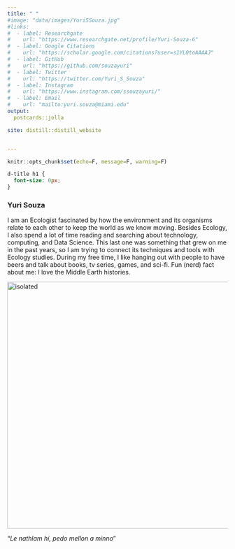 ```yaml
---
title: " "
#image: "data/images/YuriSSouza.jpg"
#links:
#  - label: Researchgate
#    url: "https://www.researchgate.net/profile/Yuri-Souza-6"
#  - label: Google Citations   
#    url: "https://scholar.google.com/citations?user=s1YL0toAAAAJ"
#  - label: GitHub
#    url: "https://github.com/souzayuri"
#  - label: Twitter
#    url: "https://twitter.com/Yuri_S_Souza"
#  - label: Instagram
#    url: "https://www.instagram.com/ssouzayuri/"
#  - label: Email
#    url: "mailto:yuri.souza@miami.edu"
output:
  postcards::jolla

site: distill::distill_website


---
```




```r
knitr::opts_chunk$set(echo=F, message=F, warning=F)
```

```css

d-title h1 {
  font-size: 0px;
}

```


<div class="layout-chunk" data-layout="m-screen">
<div id="particles-js"></div>
</div>
<script src="./assets/particles.min.js"></script>
<script src="./assets/app.js"></script>

### **Yuri Souza**

I am an Ecologist fascinated by how the environment and its organisms relate to each other to keep the world as we know moving. Besides Ecology, I also spend a lot of time reading and searching about technology, computing, and Data Science. This last one was something that grew on me in the past years, so I am trying to connect its techniques and tools with Ecology studies. During my free time, I like hanging out with people to have beers and talk about books, tv series, games, and sci-fi. Fun (nerd) fact about me: I love the Middle Earth histories.

<img src="data/images/generatedtext.jpg" alt="isolated" width="565">

"*Le nathlam hí, pedo mellon a minno*"


